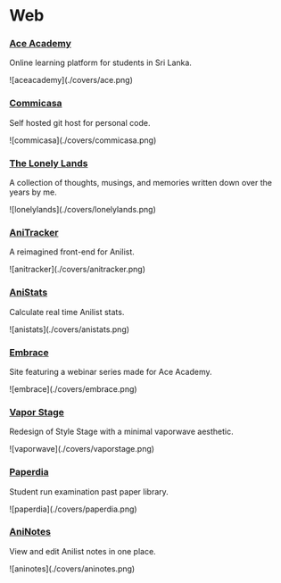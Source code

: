 # Web

### [Ace Academy](https://aceacademy.lk)
<p>Online learning platform for students in Sri Lanka.</p>
<div class="img-container">![aceacademy](./covers/ace.png)</div>

### [Commicasa](https://git.dinil.dev/)
<p>Self hosted git host for personal code.</p>
<div class="img-container">![commicasa](./covers/commicasa.png)</div>

### [The Lonely Lands](https://github.com/blekmus/next-thelonelylands)
<p>A collection of thoughts, musings, and memories written down over the years by me.</p>
<div class="img-container">![lonelylands](./covers/lonelylands.png)</div>

### [AniTracker](https://github.com/blekmus/anime-tracker-react)
<p>A reimagined front-end for Anilist.</p>
<div class="img-container">![anitracker](./covers/anitracker.png)</div>

### [AniStats](https://github.com/blekmus/next-anistats)
<p>Calculate real time Anilist stats.</p>
<div class="img-container">![anistats](./covers/anistats.png)</div>

### [Embrace](https://embrace.aceacademy.lk)
<p>Site featuring a webinar series made for Ace Academy.</p>
<div class="img-container">![embrace](./covers/embrace.png)</div>

### [Vapor Stage](https://github.com/blekmus/vaporstage)
<p>Redesign of Style Stage with a minimal vaporwave aesthetic.</p>
<div class="img-container">![vaporwave](./covers/vaporstage.png)</div>

### [Paperdia](https://aceacademy.lk/papers)
<p>Student run examination past paper library.</p>
<div class="img-container">![paperdia](./covers/paperdia.png)</div>

### [AniNotes](https://github.com/blekmus/slim-aninotes)
<p>View and edit Anilist notes in one place.</p>
<div class="img-container">![aninotes](./covers/aninotes.png)</div>
